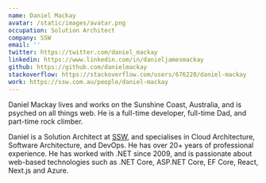 ```yaml
---
name: Daniel Mackay
avatar: /static/images/avatar.png
occupation: Solution Architect
company: SSW
email: ''
twitter: https://twitter.com/daniel_mackay
linkedin: https://www.linkedin.com/in/danieljamesmackay
github: https://github.com/danielmackay
stackoverflow: https://stackoverflow.com/users/676220/daniel-mackay
work: https://ssw.com.au/people/daniel-mackay
---
```


Daniel Mackay lives and works on the Sunshine Coast, Australia, and is psyched on all things web. He is a full-time developer, full-time Dad, and part-time rock climber.

Daniel is a Solution Architect at [SSW](https://ssw.com.au/), and specialises in Cloud Architecture, Software Architecture, and DevOps. He has over 20+ years of professional experience. He has worked with .NET since 2009, and is passionate about web-based technologies such as .NET Core, ASP.NET Core, EF Core, React, Next.js and Azure.